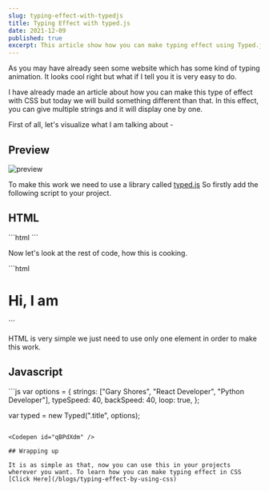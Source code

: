 ```yaml
---
slug: typing-effect-with-typedjs
title: Typing Effect with typed.js
date: 2021-12-09
published: true
excerpt: This article show how you can make typing effect using Typed.js, In this you can pass array as argument and it will iterate over that and will show you the result in the typing form.
---
```


As you may have already seen some website which has some kind of typing animation. It looks cool right but what if I tell you it is very easy to do.

I have already made an article about how you can make this type of effect with CSS but today we will build something different than that. In this effect, you can give multiple strings and it will display one by one.

First of all, let's visualize what I am talking about -

## Preview

![preview](https://i.imgur.com/0vwGdE4.gif)

To make this work we need to use a library called [typed.js](https://mattboldt.github.io/typed.js/) So firstly add the following script to your project.

## HTML

<CodeTitle lang="html" title="index.html" />
```html
<script src="https://cdn.jsdelivr.net/npm/typed.js@2.0.12"></script>
```

Now let's look at the rest of code, how this is cooking.

<CodeTitle lang="html" title="index.html" />
```html
<h1>
  Hi, I am <span class="title"></span>
</h1>
```

HTML is very simple we just need to use only one element in order to make this work.

## Javascript

<CodeTitle lang="js" title="script.js" />
```js
var options = {
  strings: ["Gary Shores", "React Developer", "Python Developer"],
  typeSpeed: 40,
  backSpeed: 40,
  loop: true,
};

var typed = new Typed(".title", options);

```

<Codepen id="qBPdXdm" />

## Wrapping up

It is as simple as that, now you can use this in your projects wherever you want. To learn how you can make typing effect in CSS [Click Here](/blogs/typing-effect-by-using-css)
```
